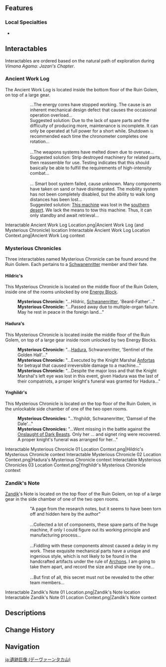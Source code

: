 {{Location Infobox
|title        = Ruin Golem
|image        = Ruin Golem (Devantaka Mountain).png
|type         = Point of Interest
|region       = Sumeru
|subregion    = Dharma Forest
|area         = Ardravi Valley
|subarea      = Devantaka Mountain
}}
{{Location Intro|The '''Ruin Golem'''|description=<p>{{If Self|Ruin Golem (Devantaka Mountain)|It|[[Devantaka Mountain]]'s Ruin Golem}} is one of three known [[Ruin Golem]]s located in the Sumeru region, alongside the Ruin Golems at [[Valley of Dahri]] and [[Desert of Hadramaveth]]. It is featured during the [[World Quest]] ''[[Vimana Agama]]''.</p>}}

==Features==
===Local Specialties===
* {{Item|Rukkhashava Mushrooms}}

==Interactables==
Interactables are ordered based on the natural path of exploration during ''Vimana Agama: Jazari's Chapter''.

===Ancient Work Log===
The Ancient Work Log is located inside the bottom floor of the Ruin Golem, on top of a large gear.
{{Dialogue Start}}
::...The energy cores have stopped working. The cause is an inherent mechanical design defect that causes the occasional operation overload...
::Suggested solution: Due to the lack of spare parts and the difficulty of producing more, maintenance is incomplete. It can only be operated at full power for a short while. Shutdown is recommended each time the chronometer completes one rotation...
::&ZeroWidthSpace;
::...The weapons systems have melted down due to overuse...
::Suggested solution: Strip destroyed machinery for related parts, then reassemble for use. Testing indicates that this should basically be able to fulfill the requirements of high-intensity combat...
::&ZeroWidthSpace;
::... Smart boot system failed, cause unknown. Many components have taken on sand or have disintegrated. The mobility system has not been completely disabled, but the ability to walk long distances has been lost...
::Suggested solution: [[Ruin Golem (Valley of Dahri)|This machine]] was lost in the [[Valley of Dahri|southern desert]]. We lack the means to tow this machine. Thus, it can only standby and await retrieval...
{{Dialogue End}}

<gallery>
Interactable Ancient Work Log Location.png|Ancient Work Log (and Mysterious Chronicle) location
Interactable Ancient Work Log Location Context.png|Ancient Work Log context
</gallery>

===Mysterious Chronicles===
Three interactables named Mysterious Chronicle can be found around the Ruin Golem. Each pertains to a [[Schwanenritter]] member and their fate.

====Hildric's====
This Mysterious Chronicle is located on the middle floor of the Ruin Golem, inside one of the rooms unlocked by one [[Energy Block]].
{{Dialogue Start}}
:'''Mysterious Chronicle:''' "...Hildric, [[Schwanenritter]], 'Beard-Father'..."
:'''Mysterious Chronicle:''' "...Passed away due to multiple-organ failure. May he rest in peace in the foreign land..."
{{Dialogue End}}

====Hadura's====
This Mysterious Chronicle is located inside the middle floor of the Ruin Golem, on top of a large gear inside room unlocked by two Energy Blocks.
{{Dialogue Start}}
:'''Mysterious Chronicle:''' "...[[Hadura]], Schwanenritter, 'Sentinel of the Golden Hall'..."
:'''Mysterious Chronicle:''' "...Executed by the Knight Marshal [[Anfortas]] for betrayal that caused irreversible damage to a machine..."
:'''Mysterious Chronicle:''' "...Despite the major loss and that the Knight Marshal's left eye was lost in this event, given Hadura was the last of their compatriots, a proper knight's funeral was granted for Hadura..."
{{Dialogue End}}

====Ynghildr's====
This Mysterious Chronicle is located on the top floor of the Ruin Golem, in the unlockable side chamber of one of the two open rooms.
{{Dialogue Start}}
:'''Mysterious Chronicles:''' "...Ynghildr, Schwanenritter, 'Damsel of the Dale'..."
:'''Mysterious Chronicles:''' "...Went missing in the battle against the [[cataclysm|Onslaught of Dark Beasts]]. Only her ... and signet ring were recovered. A proper knight's funeral was arranged for her..."
{{Dialogue End}}
<gallery>
Interactable Mysterious Chronicle 01 Location Context.png|Hildric's Mysterious Chronicle context
Interactable Mysterious Chronicle 02 Location Context.png|Hadura's Mysterious Chronicle context
Interactable Mysterious Chronicles 03 Location Context.png|Ynghildr's Mysterious Chronicle context
</gallery>

===Zandik's Note===
{{See Also|Zandik's Legacy}}
[[Zandik]]'s Note is located on the top floor of the Ruin Golem, on top of a large gear in the side chamber of one of the two open rooms.
{{Dialogue Start}}
::"A page from the research notes, but it seems to have been torn off and hidden here by the author"
::&ZeroWidthSpace;
::...Collected a lot of components, these spare parts of the huge machine, if only I could figure out its working principle and manufacturing process...
::&ZeroWidthSpace;
::...Fiddling with these components almost caused a delay in my work. These exquisite mechanical parts have a unique and ingenious style, which is not likely to be found in the handcrafted artifacts under the rule of [[Archon]]s. I am going to take them apart, and record the size and shape one by one...
::&ZeroWidthSpace;
::...But first of all, this secret must not be revealed to the other team members...
{{Dialogue End}}
<gallery>
Interactable Zandik's Note 01 Location.png|Zandik's Note location
Interactable Zandik's Note 01 Location Context.png|Zandik's Note context
</gallery>

==Descriptions==
{{Description|"Behold. Thousands of years of ancient [[Khaenri'ah]] history lie before us!"|Viewpoint, [[The Colossus Watching Devantaka]]}}

==Change History==
{{Change History|3.0}}

==Navigation==
{{PoI Navbox|Sumeru}}

[[ja:遺跡巨像 (デーヴァーンタカ山)]]